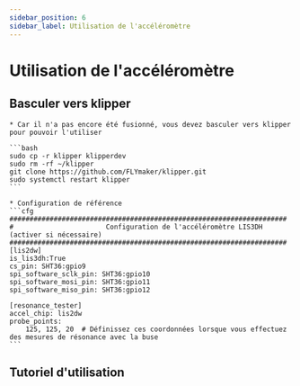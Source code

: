 ```yaml
---
sidebar_position: 6
sidebar_label: Utilisation de l'accéléromètre
---
```


# Utilisation de l'accéléromètre



## Basculer vers klipper

    * Car il n'a pas encore été fusionné, vous devez basculer vers klipper pour pouvoir l'utiliser

    ```bash
    sudo cp -r klipper klipperdev
    sudo rm -rf ~/klipper
    git clone https://github.com/FLYmaker/klipper.git
    sudo systemctl restart klipper
    ```

    * Configuration de référence
    ```cfg
    #####################################################################
    #                       Configuration de l'accéléromètre LIS3DH (activer si nécessaire)
    #####################################################################
    [lis2dw]
    is_lis3dh:True
    cs_pin: SHT36:gpio9
    spi_software_sclk_pin: SHT36:gpio10
    spi_software_mosi_pin: SHT36:gpio11
    spi_software_miso_pin: SHT36:gpio12

    [resonance_tester]
    accel_chip: lis2dw
    probe_points:
        125, 125, 20  # Définissez ces coordonnées lorsque vous effectuez des mesures de résonance avec la buse
    ```

## Tutoriel d'utilisation



<ADXL />